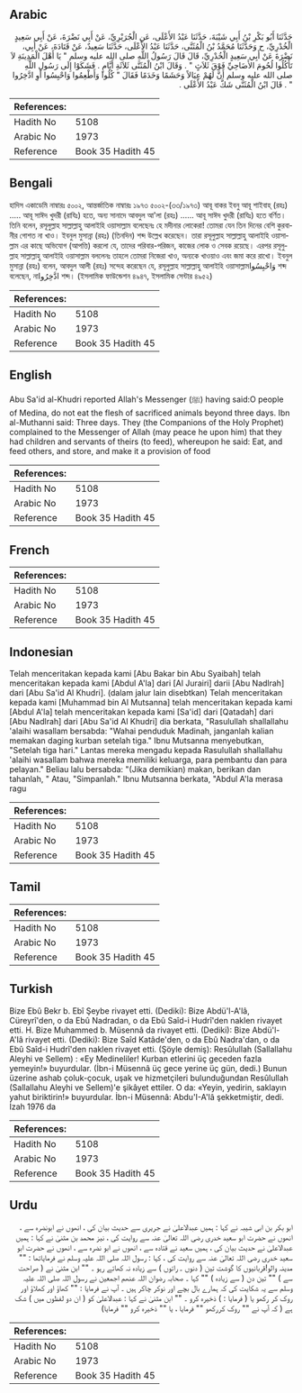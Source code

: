 ## Arabic


<div dir="rtl" lang="ar" style={{fontSize:'larger',backgroundColor:'#f8f9fa',padding:20}}>
حَدَّثَنَا أَبُو بَكْرِ بْنُ أَبِي شَيْبَةَ، حَدَّثَنَا عَبْدُ الأَعْلَى، عَنِ الْجُرَيْرِيِّ، عَنْ أَبِي نَضْرَةَ، عَنْ أَبِي سَعِيدٍ الْخُدْرِيِّ، ح وَحَدَّثَنَا مُحَمَّدُ بْنُ الْمُثَنَّى، حَدَّثَنَا عَبْدُ الأَعْلَى، حَدَّثَنَا سَعِيدٌ، عَنْ قَتَادَةَ، عَنْ أَبِي، نَضْرَةَ عَنْ أَبِي سَعِيدٍ الْخُدْرِيِّ، قَالَ قَالَ رَسُولُ اللَّهِ صلى الله عليه وسلم ‏"‏ يَا أَهْلَ الْمَدِينَةِ لاَ تَأْكُلُوا لُحُومَ الأَضَاحِيِّ فَوْقَ ثَلاَثٍ ‏"‏ ‏.‏ وَقَالَ ابْنُ الْمُثَنَّى ثَلاَثَةِ أَيَّامٍ ‏.‏ فَشَكَوْا إِلَى رَسُولِ اللَّهِ صلى الله عليه وسلم أَنَّ لَهُمْ عِيَالاً وَحَشَمًا وَخَدَمًا فَقَالَ ‏"‏ كُلُوا وَأَطْعِمُوا وَاحْبِسُوا أَوِ ادَّخِرُوا ‏"‏ ‏.‏ قَالَ ابْنُ الْمُثَنَّى شَكَّ عَبْدُ الأَعْلَى ‏.‏
</div>
<div style={{backgroundColor:'#f8f9fa',padding:20, marginBottom: 10}}><table> <thead> <tr> <th>References:</th> <th></th> </tr> </thead> <tbody><tr><td>Hadith No</td><td>5108</td></tr><tr><td>Arabic No</td><td>1973</td></tr><tr><td>Reference</td><td>Book 35 Hadith 45</td></tr></tbody></table></div>

## Bengali


<div dir="ltr" lang="bn" style={{fontSize:'larger',backgroundColor:'#f8f9fa',padding:20}}>
হাদিস একাডেমি নাম্বারঃ ৫০০২, আন্তর্জাতিক নাম্বারঃ ১৯৭৩ ৫০০২-(৩৩/১৯৭৩) আবূ বাকর ইবনু আবূ শাইবাহ্ (রহঃ) ..... আবূ সাঈদ খুদরী (রাযিঃ) হতে, অন্য সানাদে আবদুল আ'লা (রহঃ) ...... আবূ সাঈদ খুদরী (রাযিঃ) হতে বর্ণিত। তিনি বলেন, রসূলুল্লাহ সাল্লাল্লাহু আলাইহি ওয়াসাল্লাম বলেছেনঃ হে মদীনার লোকেরা! তোমরা যেন তিন দিনের বেশি কুরবানীর গোশত না খাও। ইবনুল মুসান্না (রহঃ) (তিনদিন) শব্দ উল্লেখ করেছেন। তারা রসূলুল্লাহ সাল্লাল্লাহু আলাইহি ওয়াসাল্লাম এর কাছে অভিযোগ (আপত্তি) করলো যে, তাদের পরিবার-পরিজন, কাজের লোক ও সেবক রয়েছে। এরপর রসূলুল্লাহ সাল্লাল্লাহু আলাইহি ওয়াসাল্লাম বললেনঃ তাহলে তোমরা নিজেরা খাও, অন্যকে খাওয়াও এবং জমা করে রাখো। ইবনুল মুসান্না (রহঃ) বলেন, আবদুল আলী (রহঃ) সন্দেহ করেছেন যে, রসূলুল্লাহ সাল্লাল্লাহু আলাইহি ওয়াসাল্লামوَاحْبِسُوا শব্দ বলেছেন, নাادَّخِرُوا শব্দ। (ইসলামিক ফাউন্ডেশন ৪৯৪৭, ইসলামিক সেন্টার ৪৯৫২)
</div>
<div style={{backgroundColor:'#f8f9fa',padding:20, marginBottom: 10}}><table> <thead> <tr> <th>References:</th> <th></th> </tr> </thead> <tbody><tr><td>Hadith No</td><td>5108</td></tr><tr><td>Arabic No</td><td>1973</td></tr><tr><td>Reference</td><td>Book 35 Hadith 45</td></tr></tbody></table></div>

## English


<div dir="ltr" lang="en" style={{fontSize:'larger',backgroundColor:'#f8f9fa',padding:20}}>
Abu Sa'id al-Khudri reported Allah's Messenger (ﷺ) having said:O people of Medina, do not eat the flesh of sacrificed animals beyond three days. Ibn al-Muthanni said: Three days. They (the Companions of the Holy Prophet) complained to the Messenger of Allah (may peace he upon him) that they had children and servants of theirs (to feed), whereupon he said: Eat, and feed others, and store, and make it a provision of food
</div>
<div style={{backgroundColor:'#f8f9fa',padding:20, marginBottom: 10}}><table> <thead> <tr> <th>References:</th> <th></th> </tr> </thead> <tbody><tr><td>Hadith No</td><td>5108</td></tr><tr><td>Arabic No</td><td>1973</td></tr><tr><td>Reference</td><td>Book 35 Hadith 45</td></tr></tbody></table></div>

## French


<div dir="ltr" lang="fr" style={{fontSize:'larger',backgroundColor:'#f8f9fa',padding:20}}>

</div>
<div style={{backgroundColor:'#f8f9fa',padding:20, marginBottom: 10}}><table> <thead> <tr> <th>References:</th> <th></th> </tr> </thead> <tbody><tr><td>Hadith No</td><td>5108</td></tr><tr><td>Arabic No</td><td>1973</td></tr><tr><td>Reference</td><td>Book 35 Hadith 45</td></tr></tbody></table></div>

## Indonesian


<div dir="ltr" lang="id" style={{fontSize:'larger',backgroundColor:'#f8f9fa',padding:20}}>
Telah menceritakan kepada kami [Abu Bakar bin Abu Syaibah] telah menceritakan kepada kami [Abdul A'la] dari [Al Jurairi] darii [Abu Nadlrah] dari [Abu Sa'id Al Khudri]. (dalam jalur lain disebtkan) Telah menceritakan kepada kami [Muhammad bin Al Mutsanna] telah menceritakan kepada kami [Abdul A'la] telah menceritakan kepada kami [Sa'id] dari [Qatadah] dari [Abu Nadlrah] dari [Abu Sa'id Al Khudri] dia berkata, "Rasulullah shallallahu 'alaihi wasallam bersabda: "Wahai penduduk Madinah, janganlah kalian memakan daging kurban setelah tiga." Ibnu Mutsanna menyebutkan, "Setelah tiga hari." Lantas mereka mengadu kepada Rasulullah shallallahu 'alaihi wasallam bahwa mereka memiliki keluarga, para pembantu dan para pelayan." Beliau lalu bersabda: "(Jika demikian) makan, berikan dan tahanlah, " Atau, "Simpanlah." Ibnu Mutsanna berkata, "Abdul A'la merasa ragu
</div>
<div style={{backgroundColor:'#f8f9fa',padding:20, marginBottom: 10}}><table> <thead> <tr> <th>References:</th> <th></th> </tr> </thead> <tbody><tr><td>Hadith No</td><td>5108</td></tr><tr><td>Arabic No</td><td>1973</td></tr><tr><td>Reference</td><td>Book 35 Hadith 45</td></tr></tbody></table></div>

## Tamil


<div dir="ltr" lang="ta" style={{fontSize:'larger',backgroundColor:'#f8f9fa',padding:20}}>

</div>
<div style={{backgroundColor:'#f8f9fa',padding:20, marginBottom: 10}}><table> <thead> <tr> <th>References:</th> <th></th> </tr> </thead> <tbody><tr><td>Hadith No</td><td>5108</td></tr><tr><td>Arabic No</td><td>1973</td></tr><tr><td>Reference</td><td>Book 35 Hadith 45</td></tr></tbody></table></div>

## Turkish


<div dir="ltr" lang="tr" style={{fontSize:'larger',backgroundColor:'#f8f9fa',padding:20}}>
Bize Ebû Bekr b. Ebî Şeybe rivayet etti. (Dediki): Bize Abdü'l-A'lâ, Cüreyrî'den, o da Ebû Nadradan, o da Ebû Saîd-i Hudrî'den naklen rivayet etti. H. Bize Muhammed b. Müsennâ da rivayet etti. (Dediki): Bize Abdü'l-A'Iâ rivayet etti. (Dediki): Bize Saîd Katâde'den, o da Ebû Nadra'dan, o da Ebû Saîd-i Hudrî'den naklen rivayet etti. (Şöyle demiş): Resûlullah (Sallallahu Aleyhi ve Sellem) : «Ey Medineliler! Kurban etlerini üç geceden fazla yemeyin!» buyurdular. (İbn-i Müsennâ üç gece yerine üç gün, dedi.) Bunun üzerine ashab çoluk-çocuk, uşak ve hizmetçileri bulunduğundan Resûlullah (Sallallahu Aleyhi ve Sellem)'e şikâyet ettiler. O da: «Yeyin, yedirin, saklayın yahut biriktirin!» buyurdular. İbn-i Müsennâ: Abdu'I-A'lâ şekketmiştir, dedi. İzah 1976 da
</div>
<div style={{backgroundColor:'#f8f9fa',padding:20, marginBottom: 10}}><table> <thead> <tr> <th>References:</th> <th></th> </tr> </thead> <tbody><tr><td>Hadith No</td><td>5108</td></tr><tr><td>Arabic No</td><td>1973</td></tr><tr><td>Reference</td><td>Book 35 Hadith 45</td></tr></tbody></table></div>

## Urdu


<div dir="rtl" lang="ur" style={{fontSize:'larger',backgroundColor:'#f8f9fa',padding:20}}>
ابو بکر بن ابی شیبہ نے کہا : ہمیں عبدالاعلیٰ نے جریری سے حدیث بیان کی ، انھوں نے ابونضرہ سے ، انھوں نے حضرت ابو سعید خدری رضی اللہ تعالیٰ عنہ سے روایت کی ، نیز محمد بن مثنیٰ نے کہا : ہمیں عبدالاعلیٰ نے حدیث بیان کی ، ہمیں سعید نے قتادہ سے ، انھوں نے ابو نضرہ سے ، انھوں نے حضرت ابو سعید خدری رضی اللہ تعالیٰ عنہ سے روایت کی ، کہا : رسول اللہ صلی اللہ علیہ وسلم نے فرمایاتھا : "" مدینہ والو!قربانیوں کا گوشت تین ( دنوں ۔ راتوں ) سے زیادہ نہ کھاتے رہو ۔ "" ابن مثنیٰ نے ( صراحت سے ) "" تین دن ( سے زیادہ ) "" کہا ۔ صحابہ رضوان اللہ عنھم اجمعین نے رسول اللہ صلی اللہ علیہ وسلم سے یہ شکایت کی کہ ہمارے بال بچے اور نوکر چاکر ہیں ۔ آپ نے فرمایا : "" کھاؤ اور کھلاؤ اور روک کر رکھو یا ( فرمایا : ) ذخیرہ کرو ۔ "" ابن مثنیٰ نے کہا : عبدالاعلیٰ کو ( ان دو لفظوں میں ) شک ہے ( کہ آپ نے "" روک کررکھو "" فرمایا ، یا "" ذخیرہ کرو "" فرمایا)
</div>
<div style={{backgroundColor:'#f8f9fa',padding:20, marginBottom: 10}}><table> <thead> <tr> <th>References:</th> <th></th> </tr> </thead> <tbody><tr><td>Hadith No</td><td>5108</td></tr><tr><td>Arabic No</td><td>1973</td></tr><tr><td>Reference</td><td>Book 35 Hadith 45</td></tr></tbody></table></div>